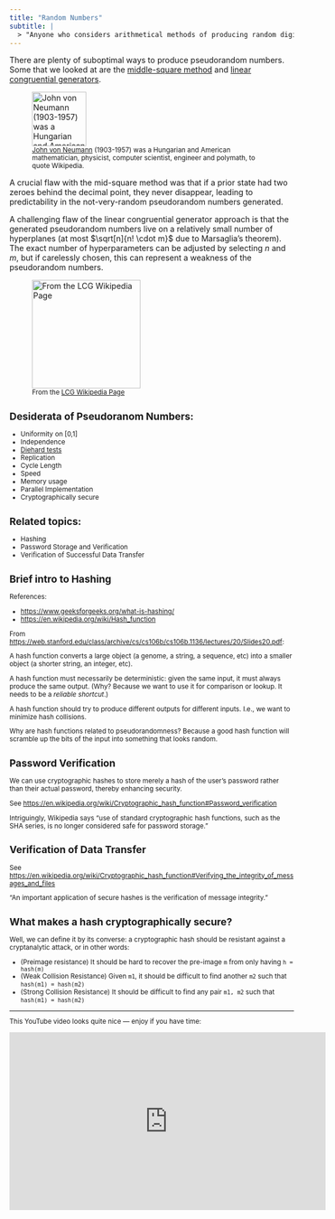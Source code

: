 ```yaml
---
title: "Random Numbers"
subtitle: |
  > "Anyone who considers arithmetical methods of producing random digits is, of course, in a state of sin." —Von Neumann
---
```


There are plenty of suboptimal ways to 
produce pseudorandom numbers.
Some that we looked at are the [middle-square method](https://en.wikipedia.org/wiki/Middle-square_method) and [linear congruential generators](https://en.wikipedia.org/wiki/Linear_congruential_generator). 

:::{.column-margin}
![<small>[John von Neumann](https://en.wikipedia.org/wiki/John_von_Neumann) (1903-1957) was a Hungarian and American mathematician, physicist, computer scientist, engineer and polymath, to quote Wikipedia.</small>](https://upload.wikimedia.org/wikipedia/commons/5/5e/JohnvonNeumann-LosAlamos.gif){width='1in'}
:::


A crucial flaw with the mid-square method was that if a prior state had two zeroes behind the decimal point, 
they never disappear, leading to predictability in the 
not-very-random pseudorandom numbers generated. 

A challenging flaw of the linear congruential
generator approach is that the generated 
pseudorandom numbers live on a relatively 
small number of hyperplanes (at most $\sqrt[n]{n! \cdot m}$ due to Marsaglia's theorem). The exact 
number of hyperparameters can be adjusted by 
selecting $n$ and $m$, but if carelessly chosen, this can represent a weakness of the pseudorandom numbers. 

:::{.column-margin}
![<small>From the [LCG Wikipedia Page](https://en.wikipedia.org/wiki/Linear_congruential_generator)](https://upload.wikimedia.org/wikipedia/commons/a/a3/Lcg_3d.gif){width='2in'}
:::

## Desiderata of Pseudoranom Numbers:

  - Uniformity on [0,1]
  - Independence 
  - [Diehard tests](https://en.wikipedia.org/wiki/Diehard_tests)
  - Replication
  - Cycle Length
  - Speed
  - Memory usage
  - Parallel Implementation 
  - Cryptographically secure

## Related topics: 

  * Hashing
  * Password Storage and Verification 
  * Verification of Successful Data Transfer

## Brief intro to Hashing

References: 

  - <https://www.geeksforgeeks.org/what-is-hashing/>
  - <https://en.wikipedia.org/wiki/Hash_function>

From <https://web.stanford.edu/class/archive/cs/cs106b/cs106b.1136/lectures/20/Slides20.pdf>: 

A hash function converts a large object (a genome, a string, a sequence, etc) into a smaller object (a shorter string, an integer, etc). 

A hash function must necessarily be deterministic: given the same input, it must always produce the same output. (Why? Because we want to use it for comparison
or lookup. It needs to be a _reliable shortcut_.)

A hash function should try to produce different
outputs for different inputs. I.e., we want
to minimize hash collisions.

Why are hash functions related to pseudorandomness? 
Because a good hash function will scramble up the 
bits of the input into something that looks random.

## Password Verification 

We can use cryptographic hashes to store merely a hash
of the user's password rather than their actual password, thereby enhancing security. 

See <https://en.wikipedia.org/wiki/Cryptographic_hash_function#Password_verification>

Intriguingly, Wikipedia says "use of standard cryptographic hash functions, such as the SHA series, is no longer considered safe for password storage."

## Verification of Data Transfer 

See <https://en.wikipedia.org/wiki/Cryptographic_hash_function#Verifying_the_integrity_of_messages_and_files>

"An important application of secure hashes is the verification of message integrity."

## What makes a hash cryptographically secure?

Well, we can define it by its converse: a 
cryptographic hash should be resistant against a 
cryptanalytic attack, or in other words: 

  - (Preimage resistance) It should be hard to recover the 
  pre-image `m` from only having `h = hash(m)`
  - (Weak Collision Resistance) Given `m1`, it should be difficult to
  find another `m2` such that `hash(m1) = hash(m2)`
  - (Strong Collision Resistance) It should be difficult
  to find any pair `m1, m2` such that `hash(m1) = hash(m2)`

--- 

This YouTube video looks quite nice — enjoy if you have time: 

<iframe width="560" height="315" src="https://www.youtube.com/embed/QTk2AxzZYfc?si=TLQvsqwuo-x6ZOgQ" title="YouTube video player" frameborder="0" allow="accelerometer; autoplay; clipboard-write; encrypted-media; gyroscope; picture-in-picture; web-share" referrerpolicy="strict-origin-when-cross-origin" allowfullscreen></iframe>